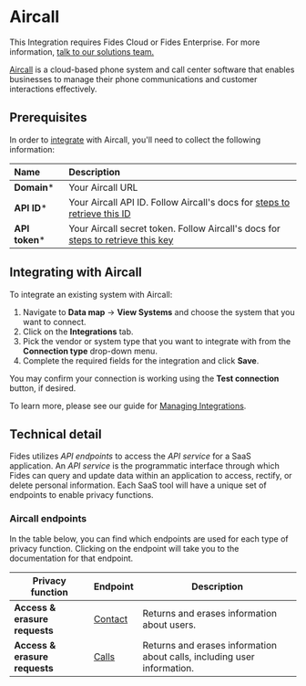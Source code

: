 
# Aircall

<Callout emoji=""> This Integration requires Fides Cloud or Fides Enterprise. For more information, [talk to our solutions team.](https://ethyca.com/book-demo?utm_source=docs-site) </Callout>

[Aircall](https://aircall.io) is a cloud-based phone system and call center software that enables businesses to manage their phone communications and customer interactions effectively.

## Prerequisites

In order to [integrate](/user-guides/integrations) with Aircall, you'll need to collect the following information:

| Name                       | Description                                                                                                                             |
| :------------------------- | :-------------------------------------------------------------------------------------------------------------------------------------- |
| **Domain***                | Your Aircall URL |
| **API ID***                 | Your Aircall API ID. Follow Aircall's docs for [steps to retrieve this ID](https://developer.aircall.io/tutorials/basic-authentication/) |
| **API token***                | Your Aircall secret token. Follow Aircall's docs for [steps to retrieve this key](https://developer.aircall.io/tutorials/basic-authentication/)  |


## Integrating with Aircall
To integrate an existing system with Aircall:

1. Navigate to **Data map** → **View Systems** and choose the system that you want to connect.
2. Click on the **Integrations** tab.
3. Pick the vendor or system type that you want to integrate with from the **Connection type** drop-down menu.
4. Complete the required fields for the integration and click **Save**. 

You may confirm your connection is working using the **Test connection** button, if desired.

To learn more, please see our guide for [Managing Integrations](/user-guides/integrations/manage-integrations).

## Technical detail 

Fides utilizes _API endpoints_ to access the _API service_ for a SaaS application. An _API service_ is the programmatic interface through which Fides can query and update data within an application to access, rectify, or delete personal information. Each SaaS tool will have a unique set of endpoints to enable privacy functions. 

### Aircall endpoints
In the table below, you can find which endpoints are used for each type of privacy function. Clicking on the endpoint will take you to the documentation for that endpoint.

| Privacy function | Endpoint | Description |
|----|----|----|
| **Access & erasure requests**            | [Contact](https://developer.aircall.io/api-references/#contact) | Returns and erases information about users. |
| **Access & erasure requests**            | [Calls](https://developer.aircall.io/api-references/#call-overview) | Returns and erases information about calls, including user information. |


